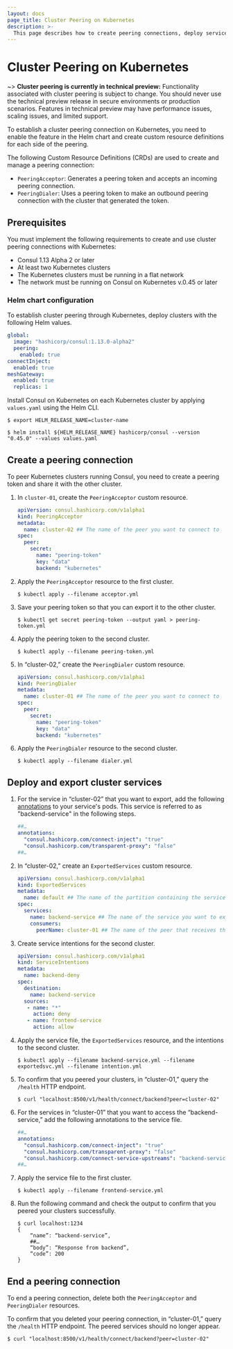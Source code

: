 ```yaml
---
layout: docs
page_title: Cluster Peering on Kubernetes
description: >-
  This page describes how to create peering connections, deploy services, export cluster services, and end peering connections for Consul cluster peering using Kubernetes (K8s).
---
```


# Cluster Peering on Kubernetes

~> **Cluster peering is currently in technical preview:** Functionality associated
with cluster peering is subject to change. You should never use the technical
preview release in secure environments or production scenarios. Features in
technical preview may have performance issues, scaling issues, and limited support.

To establish a cluster peering connection on Kubernetes, you need to enable the feature in the Helm chart and create custom resource definitions for each side of the peering.

The following Custom Resource Definitions (CRDs) are used to create and manage a peering connection:

- `PeeringAcceptor`: Generates a peering token and accepts an incoming peering connection.
- `PeeringDialer`: Uses a peering token to make an outbound peering connection with the cluster that generated the token.

## Prerequisites

You must implement the following requirements to create and use cluster peering connections with Kubernetes: 
 - Consul 1.13 Alpha 2 or later
 - At least two Kubernetes clusters 
 - The Kubernetes clusters must be running in a flat network 
 - The network must be running on Consul on Kubernetes v.0.45 or later 

### Helm chart configuration

To establish cluster peering through Kubernetes, deploy clusters with the following Helm values.

  <CodeBlockConfig filename="values.yaml">

  ```yaml
  global:
    image: "hashicorp/consul:1.13.0-alpha2"
    peering:
      enabled: true
  connectInject:
    enabled: true
  meshGateway:
    enabled: true
    replicas: 1
  ```

  </CodeBlockConfig>

Install Consul on Kubernetes on each Kubernetes cluster by applying `values.yaml` using the Helm CLI.

```shell-session
$ export HELM_RELEASE_NAME=cluster-name
```

```shell-session
$ helm install ${HELM_RELEASE_NAME} hashicorp/consul --version "0.45.0" --values values.yaml
```

## Create a peering connection

To peer Kubernetes clusters running Consul, you need to create a peering token and share it with the other cluster.

1. In `cluster-01`, create the `PeeringAcceptor` custom resource.

    <CodeBlockConfig filename="acceptor.yml">

    ```yaml
    apiVersion: consul.hashicorp.com/v1alpha1
    kind: PeeringAcceptor
    metadata:
      name: cluster-02 ## The name of the peer you want to connect to
    spec:
      peer:
        secret:
          name: "peering-token"
          key: "data"
          backend: "kubernetes"
    ```

    </CodeBlockConfig>

1. Apply the `PeeringAcceptor` resource to the first cluster.

    ```shell-session
    $ kubectl apply --filename acceptor.yml
    ````

1. Save your peering token so that you can export it to the other cluster.

    ```shell-session
    $ kubectl get secret peering-token --output yaml > peering-token.yml
    ```

1. Apply the peering token to the second cluster.

    ```shell-session
    $ kubectl apply --filename peering-token.yml
    ```

1. In “cluster-02,” create the `PeeringDialer` custom resource.

    <CodeBlockConfig filename="dialer.yml">

    ```yaml
    apiVersion: consul.hashicorp.com/v1alpha1
    kind: PeeringDialer
    metadata:
      name: cluster-01 ## The name of the peer you want to connect to
    spec:
      peer:
        secret:
          name: "peering-token"
          key: "data"
          backend: "kubernetes"
    ```

    </CodeBlockConfig>

1. Apply the `PeeringDialer` resource to the second cluster.

    ```shell-session
    $ kubectl apply --filename dialer.yml
    ```

## Deploy and export cluster services

1. For the service in “cluster-02” that you want to export, add the following [annotations](/docs/k8s/annotations-and-labels#consul-hashicorp-com-connect-service-upstreams) to your service's pods. This service is referred to as "backend-service" in the following steps.

    <CodeBlockConfig filename="backend-service.yml">

    ```yaml
    ##…
    annotations:
      "consul.hashicorp.com/connect-inject": "true"
      "consul.hashicorp.com/transparent-proxy": "false"
    ##…
    ```

    </CodeBlockConfig>

1. In “cluster-02,” create an `ExportedServices` custom resource.

    <CodeBlockConfig filename="exportedsvc.yml">

    ```yaml
    apiVersion: consul.hashicorp.com/v1alpha1
    kind: ExportedServices
    metadata:
      name: default ## The name of the partition containing the service
    spec:
      services:
        name: backend-service ## The name of the service you want to export
        consumers:
          peerName: cluster-01 ## The name of the peer that receives the service
    ```

    </CodeBlockConfig>

1. Create service intentions for the second cluster.

    <CodeBlockConfig filename="intention.yml">

    ```yaml
    apiVersion: consul.hashicorp.com/v1alpha1
    kind: ServiceIntentions
    metadata:
      name: backend-deny
    spec:
      destination:
        name: backend-service
      sources:
       - name: "*"
         action: deny
       - name: frontend-service
         action: allow
    ```

    </CodeBlockConfig>

1. Apply the service file, the `ExportedServices` resource, and the intentions to the second cluster.

    ```shell-session
    $ kubectl apply --filename backend-service.yml --filename exportedsvc.yml --filename intention.yml
    ```

1. To confirm that you peered your clusters, in “cluster-01,” query the `/health` HTTP endpoint.

    ```shell-session
    $ curl "localhost:8500/v1/health/connect/backend?peer=cluster-02"
    ```

1. For the services in “cluster-01” that you want to access the “backend-service,” add the following annotations to the service file.

    <CodeBlockConfig filename="frontend-service.yml">

    ```yaml
    ##…
    annotations:
      "consul.hashicorp.com/connect-inject": "true"
      "consul.hashicorp.com/transparent-proxy": "false"
      "consul.hashicorp.com/connect-service-upstreams": "backend-service.svc.cluster-02.peer:1234"
    ##…
    ```

    </CodeBlockConfig>

1. Apply the service file to the first cluster.

    ```shell-session
    $ kubectl apply --filename frontend-service.yml
    ```

1. Run the following command and check the output to confirm that you peered your clusters successfully.

    ```shell-session
    $ curl localhost:1234
    {
        “name”: “backend-service”,
        ##…
        “body”: “Response from backend”,
        “code”: 200
    }
    ```

## End a peering connection

To end a peering connection, delete both the `PeeringAcceptor` and `PeeringDialer` resources.

To confirm that you deleted your peering connection, in “cluster-01,” query the `/health` HTTP endpoint. The peered services should no longer appear.

```shell-session
$ curl "localhost:8500/v1/health/connect/backend?peer=cluster-02"
```
